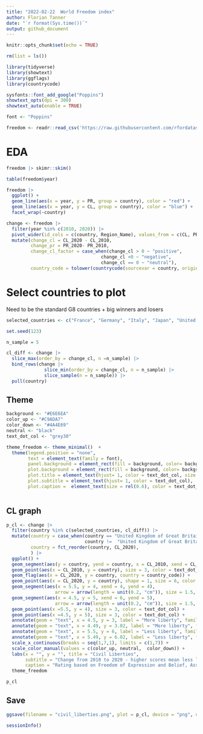 ```yaml
---
title: "2022-02-22 	World Freedom index"
author: Florian Tanner
date: "`r format(Sys.time())`"
output: github_document
---
```


```r
knitr::opts_chunk$set(echo = TRUE)
```


```r
rm(list = ls())

library(tidyverse)
library(showtext)
library(ggflags)
library(countrycode)

sysfonts::font_add_google("Poppins")
showtext_opts(dpi = 300)
showtext_auto(enable = TRUE)

font <- "Poppins"
```

```r
freedom <- readr::read_csv('https://raw.githubusercontent.com/rfordatascience/tidytuesday/master/data/2022/2022-02-22/freedom.csv')
```

# EDA

```r
freedom |> skimr::skim()

table(freedom$year)
```

```r
freedom |> 
  ggplot() +
  geom_line(aes(x = year, y = PR, group = country), color = "red") +
  geom_line(aes(x = year, y = CL, group = country), color = "blue") +
  facet_wrap(~country)
```


```r
change <- freedom |> 
  filter(year %in% c(2010, 2020)) |> 
  pivot_wider(id_cols = c(country, Region_Name), values_from = c(CL, PR), names_from = year) |> 
  mutate(change_cl = CL_2020 - CL_2010,
         change_pr = PR_2020- PR_2010,
         change_cl_factor = case_when(change_cl > 0 ~ "positive",
                                   change_cl <0 ~ "negative",
                                   change_cl == 0 ~ "neutral"),
         country_code = tolower(countrycode(sourcevar = country, origin = "country.name", destination = "iso2c")))
```

# Select countries to plot

Need to be the standard G8 countries + big winners and losers

```r
selected_countries <- c("France", "Germany", "Italy", "Japan", "United Kingdom of Great Britain and Northern Ireland", "United States of America", "Canada", "Russian Federation", "China", "Saudi Arabia")

set.seed(123)

n_sample = 5

cl_diff <- change |> 
  slice_max(order_by = change_cl, n =n_sample) |>
  bind_rows(change |> 
              slice_min(order_by = change_cl, n = n_sample) |> 
              slice_sample(n = n_sample)) |> 
  pull(country)
```

## Theme

```r
background <- "#E6E6EA"
color_up <- "#C9ADA7"
color_down <- "#4A4E69"
neutral <- "black"
text_dot_col <- "grey30"

theme_freedom <- theme_minimal()  + 
  theme(legend.position = "none",
        text = element_text(family = font),
        panel.background = element_rect(fill = background, color= background),
        plot.background = element_rect(fill = background, color= background),
        plot.title = element_text(hjust= 1, color = text_dot_col, size = rel(2.5)),
        plot.subtitle = element_text(hjust= 1, color = text_dot_col),
        plot.caption =  element_text(size = rel(0.6), color = text_dot_col)) 
  
```

## CL graph

```r
p_cl <- change |> 
  filter(country %in% c(selected_countries, cl_diff)) |> 
  mutate(country = case_when(country == "United Kingdom of Great Britain and Northern Ireland" ~ "United Kingdom",
                             country !=  "United Kingdom of Great Britain and Northern Ireland" ~ country),
         country = fct_reorder(country, CL_2020),
         ) |> 
  ggplot() +
  geom_segment(aes(y = country, yend = country, x = CL_2010, xend = CL_2020, color = change_cl_factor), size = 2) +
  geom_point(aes(x = CL_2010, y = country), size = 3, color = text_dot_col) +
  geom_flag(aes(x = CL_2020, y = country, country = country_code)) +
  geom_point(aes(x = CL_2020, y = country), shape = 1, size = 6, color = text_dot_col) +
  geom_segment(aes(x = 5.5, y = 4, xend = 4, yend = 4),
                  arrow = arrow(length = unit(0.2, "cm")), size = 1.5, color = color_up) + 
  geom_segment(aes(x = 4.5, y = 5, xend = 6, yend = 5),
                  arrow = arrow(length = unit(0.2, "cm")), size = 1.5, color = color_down) + 
  geom_point(aes(x =5.5, y = 4), size = 3, color = text_dot_col) +
  geom_point(aes(x =4.5, y = 5), size = 3, color = text_dot_col) +
  annotate(geom = "text", x = 4.5, y = 3, label = "More liberty", family = font, color = text_dot_col) +
  annotate(geom = "text", x = 4.49, y = 3.02, label = "More liberty", family = font, color = color_up) +
  annotate(geom = "text", x = 5.5, y = 6, label = "Less liberty", family = font, color = text_dot_col) +
  annotate(geom = "text", x = 5.49, y = 6.02, label = "Less liberty", family = font, color = color_down) +
  scale_x_continuous(breaks = seq(1,7,1), limits = c(1,7)) +
  scale_color_manual(values = c(color_up, neutral,  color_down)) +
  labs(x = "", y = "", title = "Civil Liberties", 
       subtitle = "Change from 2010 to 2020 - higher scores mean less liberty",
       caption = "Rating based on Freedom of Expression and Belief, Associational and Organizational Rights, Rule of Law,\nPersonal Autonomy and Individual Rights\n\nData: UN and Freedom House | Graphic: @TannerFlorian") +
  theme_freedom

p_cl
```

## Save

```r
ggsave(filename = "civil_liberties.png", plot = p_cl, device = "png", units = "cm", height = 15, width = 13, limitsize = F, dpi = 300)
```



```r
sessionInfo()
```


















